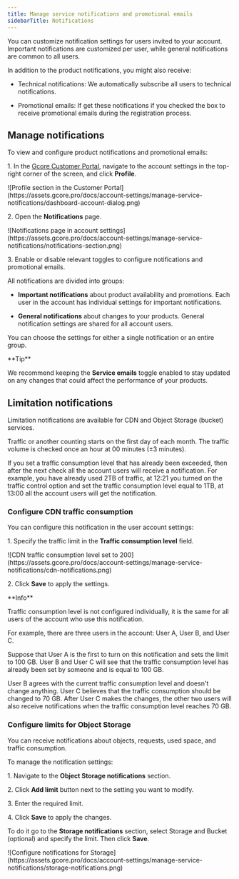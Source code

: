---
title: Manage service notifications and promotional emails
sidebarTitle: Notifications
---

You can customize notification settings for users invited to your account. Important notifications are customized per user, while general notifications are common to all users.

In addition to the product notifications, you might also receive: 

  * Technical notifications: We automatically subscribe all users to technical notifications. 

  * Promotional emails: If get these notifications if you checked the box to receive promotional emails during the registration process.




## Manage notifications

To view and configure product notifications and promotional emails:

1\. In the [Gcore Customer Portal](https://accounts.gcore.com/reports/dashboard), navigate to the account settings in the top-right corner of the screen, and click **Profile**.


<Frame>![Profile section in the Customer Portal](https://assets.gcore.pro/docs/account-settings/manage-service-notifications/dashboard-account-dialog.png)</Frame>



2\. Open the **Notifications** page.


<Frame>![Notifications page in account settings](https://assets.gcore.pro/docs/account-settings/manage-service-notifications/notifications-section.png)</Frame>



3\. Enable or disable relevant toggles to configure notifications and promotional emails. 

All notifications are divided into groups: 

  * **Important notifications** about product availability and promotions. Each user in the account has individual settings for important notifications.

  * **General notifications** about changes to your products. General notification settings are shared for all account users.




You can choose the settings for either a single notification or an entire group.

<Tip>
**Tip**

We recommend keeping the **Service emails** toggle enabled to stay updated on any changes that could affect the performance of your products.
</Tip>

## Limitation notifications

Limitation notifications are available for CDN and Object Storage (bucket) services. 

Traffic or another counting starts on the first day of each month. The traffic volume is checked once an hour at 00 minutes (±3 minutes).

If you set a traffic consumption level that has already been exceeded, then after the next check all the account users will receive a notification. For example, you have already used 2TB of traffic, at 12:21 you turned on the traffic control option and set the traffic consumption level equal to 1TB, at 13:00 all the account users will get the notification.

### Сonfigure CDN traffic consumption

You can configure this notification in the user account settings: 

1\. Specify the traffic limit in the **Traffic consumption level** field.


<Frame>![CDN traffic consumption level set to 200](https://assets.gcore.pro/docs/account-settings/manage-service-notifications/cdn-notifications.png)</Frame>



2\. Click **Save** to apply the settings. 

<Info>
**Info**

Traffic consumption level is not configured individually, it is the same for all users of the account who use this notification.
</Info>

For example, there are three users in the account: User A, User B, and User C. 

Suppose that User A is the first to turn on this notification and sets the limit to 100 GB. User B and User C will see that the traffic consumption level has already been set by someone and is equal to 100 GB. 

User B agrees with the current traffic consumption level and doesn't change anything. User C believes that the traffic consumption should be changed to 70 GB. After User C makes the changes, the other two users will also receive notifications when the traffic consumption level reaches 70 GB. 

### Configure limits for Object Storage

You can receive notifications about objects, requests, used space, and traffic consumption. 

To manage the notification settings: 

1\. Navigate to the **Object Storage notifications** section. 

2\. Click **Add limit** button next to the setting you want to modify. 

3\. Enter the required limit. 

4\. Click **Save** to apply the changes. 

To do it go to the **Storage notifications** section, select Storage and Bucket (optional) and specify the limit. Then click **Save**.


<Frame>![Configure notifications for Storage](https://assets.gcore.pro/docs/account-settings/manage-service-notifications/storage-notifications.png)</Frame>